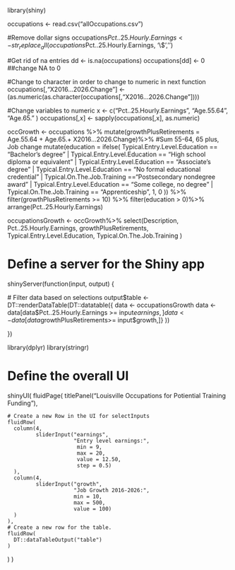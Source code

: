 library(shiny)

occupations <- read.csv("allOccupations.csv")

#Remove dollar signs
occupations$Pct..25.Hourly.Earnings <- str_replace_all(occupations$Pct..25.Hourly.Earnings, '\\$','')

#Get rid of na entries
dd <- is.na(occupations)
occupations[dd] <- 0 ##change NA to 0

#Change to character in order to change to numeric in next function
occupations[,"X2016...2026.Change"] <- (as.numeric(as.character(occupations[,"X2016...2026.Change"])))


#Change variables to numeric
x <- c("Pct..25.Hourly.Earnings", "Age.55.64", "Age.65." )
occupations[,x] <- sapply(occupations[,x], as.numeric)




occGrowth <-
  occupations %>% 
  mutate(growthPlusRetirements = Age.55.64 + Age.65.+ X2016...2026.Change)%>% #Sum 55-64, 65 plus, Job change
  mutate(education = ifelse(
    Typical.Entry.Level.Education == "Bachelor's degree" | 
      Typical.Entry.Level.Education == "High school diploma or equivalent" |
      Typical.Entry.Level.Education == "Associate's degree" | 
      Typical.Entry.Level.Education == "No formal educational credential" | 
      Typical.On.The.Job.Training =="Postsecondary nondegree award" | 
      Typical.Entry.Level.Education == "Some college, no degree" |
      Typical.On.The.Job.Training == "Apprenticeship", 1, 0
  )) %>%
  filter(growthPlusRetirements >= 10) %>%
  filter(education > 0)%>%
  arrange(Pct..25.Hourly.Earnings)
  
  occupationsGrowth <- occGrowth%>%
    select(Description, 
         Pct..25.Hourly.Earnings, 
         growthPlusRetirements, 
         Typical.Entry.Level.Education, 
         Typical.On.The.Job.Training
         )



# Define a server for the Shiny app
shinyServer(function(input, output) {
  
  # Filter data based on selections
  output$table <- DT::renderDataTable(DT::datatable({
    data <-  occupationsGrowth
    data <- data[data$Pct..25.Hourly.Earnings >= input$earnings,]
    data <- data[data$growthPlusRetirements>= input$growth,]}
  ))
  

})

library(dplyr)
library(stringr)


# Define the overall UI
shinyUI(
  fluidPage(
    titlePanel("Louisville Occupations for Potiential Training Funding"),
    
    # Create a new Row in the UI for selectInputs
    fluidRow(
      column(4,
             sliderInput("earnings",
                         "Entry level earnings:",
                          min = 9,
                          max = 20, 
                          value = 12.50,
                          step = 0.5)
      ),
      column(4,
             sliderInput("growth",
                         "Job Growth 2016-2026:",
                         min = 10,
                         max = 500, 
                         value = 100)
      )
    ),
    # Create a new row for the table.
    fluidRow(
      DT::dataTableOutput("table")
    )
  )
)

